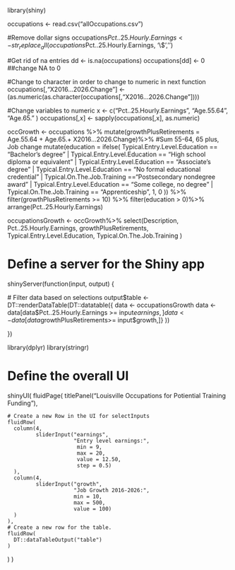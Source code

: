 library(shiny)

occupations <- read.csv("allOccupations.csv")

#Remove dollar signs
occupations$Pct..25.Hourly.Earnings <- str_replace_all(occupations$Pct..25.Hourly.Earnings, '\\$','')

#Get rid of na entries
dd <- is.na(occupations)
occupations[dd] <- 0 ##change NA to 0

#Change to character in order to change to numeric in next function
occupations[,"X2016...2026.Change"] <- (as.numeric(as.character(occupations[,"X2016...2026.Change"])))


#Change variables to numeric
x <- c("Pct..25.Hourly.Earnings", "Age.55.64", "Age.65." )
occupations[,x] <- sapply(occupations[,x], as.numeric)




occGrowth <-
  occupations %>% 
  mutate(growthPlusRetirements = Age.55.64 + Age.65.+ X2016...2026.Change)%>% #Sum 55-64, 65 plus, Job change
  mutate(education = ifelse(
    Typical.Entry.Level.Education == "Bachelor's degree" | 
      Typical.Entry.Level.Education == "High school diploma or equivalent" |
      Typical.Entry.Level.Education == "Associate's degree" | 
      Typical.Entry.Level.Education == "No formal educational credential" | 
      Typical.On.The.Job.Training =="Postsecondary nondegree award" | 
      Typical.Entry.Level.Education == "Some college, no degree" |
      Typical.On.The.Job.Training == "Apprenticeship", 1, 0
  )) %>%
  filter(growthPlusRetirements >= 10) %>%
  filter(education > 0)%>%
  arrange(Pct..25.Hourly.Earnings)
  
  occupationsGrowth <- occGrowth%>%
    select(Description, 
         Pct..25.Hourly.Earnings, 
         growthPlusRetirements, 
         Typical.Entry.Level.Education, 
         Typical.On.The.Job.Training
         )



# Define a server for the Shiny app
shinyServer(function(input, output) {
  
  # Filter data based on selections
  output$table <- DT::renderDataTable(DT::datatable({
    data <-  occupationsGrowth
    data <- data[data$Pct..25.Hourly.Earnings >= input$earnings,]
    data <- data[data$growthPlusRetirements>= input$growth,]}
  ))
  

})

library(dplyr)
library(stringr)


# Define the overall UI
shinyUI(
  fluidPage(
    titlePanel("Louisville Occupations for Potiential Training Funding"),
    
    # Create a new Row in the UI for selectInputs
    fluidRow(
      column(4,
             sliderInput("earnings",
                         "Entry level earnings:",
                          min = 9,
                          max = 20, 
                          value = 12.50,
                          step = 0.5)
      ),
      column(4,
             sliderInput("growth",
                         "Job Growth 2016-2026:",
                         min = 10,
                         max = 500, 
                         value = 100)
      )
    ),
    # Create a new row for the table.
    fluidRow(
      DT::dataTableOutput("table")
    )
  )
)

